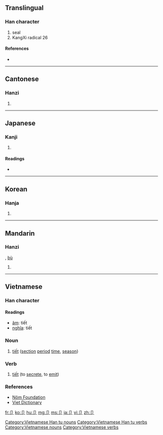 {{also|部}}
==Translingual==

===Han character===
{{Han char|rn=26|rad=卩|as=00|sn=2|four=|canj=尸中 (SL)}}

# seal
# KangXi radical 26

====References====
* {{Han ref|kx=0158.450|dkj=02836|dj=0363.020|hdz=10310.090|uh=5369|ud=21353}}

----

==Cantonese==

===Hanzi===
{{yue-hanzi|jyut=|y=jit3}}

# {{defn|Cantonese|sort=卩00}}

----

==Japanese==

===Kanji===
{{ja-kanji|grade=|rs=卩00}}

# {{defn|Japanese}}

====Readings====
* {{ja-readings|on=[[せつ]] (setsu)|kun=[[わりふ]] (warifu)}}

----

==Korean==

===Hanja===
{{ko-hanja|hangeul=절|rv=jeol|mr=chŏl}}

# {{defn|Korean|sort=卩00}}

----

==Mandarin==

===Hanzi===
{{cmn-hanzi|pin=[[jié]] ([[jie2]])|wg=chieh<sup>2</sup>}}, [[bù]]

# {{defn|Mandarin|sort=卩00}}

----

==Vietnamese==

===Han character===
{{vi-hantu|rs=卩00}}

====Readings====
* [[音読|âm]]: tiết
* [[意義|nghĩa]]: tiết

===Noun===
{{infl|vi|noun|sc=Hant}}{{attention|vi|may need inflection template}}

# [[tiết]] ([[section]] [[period]] [[time]], [[season]])

===Verb===
{{infl|vi|verb|sc=Hant}}{{attention|vi|may need inflection template}}

# [[tiết]] (to [[secrete]], to [[emit]])

===References===
* [http://nomfoundation.org/nomdb/lookup.php Nôm Foundation]
* [http://www.vietdictionary.com Viet Dictionary]

[[Category:Vietnamese Han tu nouns]]
[[Category:Vietnamese Han tu verbs]]
[[Category:Vietnamese nouns]]
[[Category:Vietnamese verbs]]

[[fr:卩]]
[[ko:卩]]
[[hu:卩]]
[[mg:卩]]
[[ms:卩]]
[[ja:卩]]
[[vi:卩]]
[[zh:卩]]